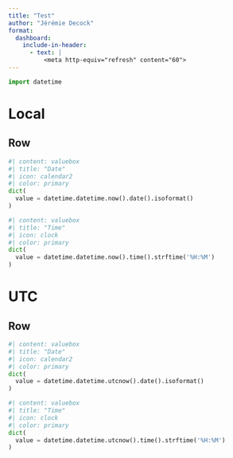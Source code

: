 ```yaml
--- 
title: "Test"
author: "Jérémie Decock"
format:
  dashboard:
    include-in-header:
      - text: |
          <meta http-equiv="refresh" content="60">
---
```


```python
import datetime
```

# Local

## Row

```python
#| content: valuebox
#| title: "Date"
#| icon: calendar2
#| color: primary
dict(
  value = datetime.datetime.now().date().isoformat()
)
```

```python
#| content: valuebox
#| title: "Time"
#| icon: clock
#| color: primary
dict(
  value = datetime.datetime.now().time().strftime('%H:%M')
)
```

# UTC

## Row

```python
#| content: valuebox
#| title: "Date"
#| icon: calendar2
#| color: primary
dict(
  value = datetime.datetime.utcnow().date().isoformat()
)
```

```python
#| content: valuebox
#| title: "Time"
#| icon: clock
#| color: primary
dict(
  value = datetime.datetime.utcnow().time().strftime('%H:%M')
)
```